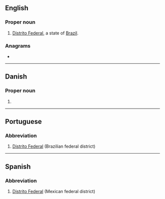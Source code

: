 {{also|df|dF|d.f.|d. f.}}
==English==

===Proper noun===
{{en-proper noun}}

# [[Distrito Federal]], a state of [[Brazil]].

===Anagrams===
* {{anagrams|en|FD}}

----

==Danish==

===Proper noun===
{{da-proper noun}}

# {{abbreviation of|Dansk Folkeparti||Danish People's Party|lang=da}}

----

==Portuguese==

===Abbreviation===
{{rfc-header|Abbreviation}}
{{head|pt|abbreviation}}

# [[Distrito Federal]] (Brazilian federal district)

----

==Spanish==

===Abbreviation===
{{rfc-header|Abbreviation}}
{{head|es|abbreviation}}

# [[Distrito Federal]] (Mexican federal district)